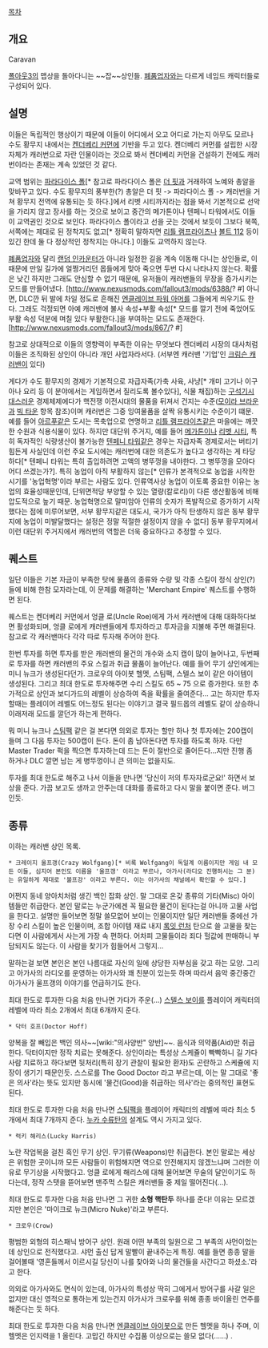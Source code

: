 [[목차]]

== 개요 ==
Caravan

[[폴아웃3]]의 맵상을 돌아다니는 ~~잡~~상인들. [[폐품업자]]와는 다르게 네임드 캐릭터들로 구성되어 있다. 

== 설명 ==
이들은 독립적인 행상이기 때문에 이들이 어디에서 오고 어디로 가는지 아무도 모르나 수도 황무지 내에서는 [[켄더베리 커먼]]에 기반을 두고 있다. 켄더베리 커먼를 설립한 시장 자체가 캐러번으로 자란 인물이라는 것으로 봐서 켄더베리 커먼을 건설하기 전에도 캐러번이라는 존재는 계속 있었던 것 같다.

교역 범위는 [[파라다이스 폴]][* 참고로 파라다이스 폴은 [[더 핏]]과 거래하여 노예와 총알을 맞바꾸고 있다. 수도 황무지의 풍부한(?) 총알은 더 핏 -> 파라다이스 폴 -> 캐러번을 거쳐 황무지 전역에 유통되는 듯 하다.]에서 리벳 시티까지라는 점을 봐서 기본적으로 선악을 가리지 않고 장사를 하는 것으로 보이고 중간의 메가톤이나 텐페니 타워에서도 이들이 교역권인 것으로 보인다. 파라다이스 폴이라고 선을 긋는 것에서 보듯이 그보다 북쪽, 서쪽에는 제대로 된 정착지도 없고[* 정확히 말하자면 [[리틀 램프라이츠]]나 [[볼트 112]] 등이 있긴 한데 둘 다 정상적인 정착지는 아니다.] 이들도 교역하지 않는다.

[[폐품업자]]와 달리 [[랜덤 인카운터]]가 아니라 일정한 길을 계속 이동해 다니는 상인들로, 이 때문에 만일 길가에 얼쩡거리던 몹들에게 맞아 죽으면 두번 다시 나타나지 않는다. 확률은 낮긴 하지만 그래도 안심할 수 없기 때문에, 유저들이 캐러밴들의 무장을 증가시키는 모드를 만들어냈다. [http://www.nexusmods.com/fallout3/mods/6388/? #] 아니면, DLC깐 뒤 발에 차일 정도로 흔해진 [[엔클레이브 파워 아머]]를 그들에게 씌우기도 한다. 그래도 걱정되면 아예 캐러밴에 불사 속성+부활 속성[* 모드를 깔기 전에 죽었어도 부활 속성 덕분에 며칠 있다 부활한다.]을 부여하는 모드도 존재한다. [http://www.nexusmods.com/fallout3/mods/867/? #]

참고로 상대적으로 이들의 영향력이 부족한 이유는 무엇보다 켄더베리 시장의 대사처럼 이들은 조직화된 상인이 아니라 개인 사업자라서다. (서부엔 캐러밴 '기업'인 [[크림슨 캐러밴]]이 있다)

게다가 수도 황무지의 경제가 기본적으로 자급자족(가축 사육, 사냥[* 개미 고기나 이구아나 요리 등 이 분야에서는 게임하면서 질리도록 볼수있다], 식물 채집)하는 [[구석기시대]]스러운 경제체제에다가 핵전쟁 이전시대의 물품을 뒤져서 건지는 수준([[모이라 브라운]]과 [[빅 타운]] 항목 참조)이며 캐러번은 그중 잉여물품을 살짝 유통시키는 수준이기 떄문. 예를 들어 [[아르푸]]같은 도시는 목축업으로 연명하고 [[리틀 램프라이츠]]같은 마을에는 깨끗한 수원과 식용식물이 있다. 하지만 대단위 주거지, 예를 들어 [[메가톤]]이나 [[리벳 시티]], 특히 독자적인 식량생산이 불가능한 [[텐페니 타워]]같은 경우는 자급자족 경제로서는 버티기 힘든게 사실인데 이런 주요 도시에는 캐러번에 대한 의존도가 높다고 생각하는 게 타당하다[* 텐페니 타워는 특히 출입하려면 고액의 병뚜껑을 내야한다. 그 병뚜껑을 모아다 어디 쓰겠는가?]. 특히 농업이 아직 부활하지 않는[* 인류가 본격적으로 농업을 시작한 시기를 '농업혁명'이라 부르는 사람도 있다. 인류역사상 농업이 이토록 중요한 이유는 농업의 효율성때문인데, 단위면적당 부양할 수 있는 열량(칼로리)이 다른 생산활동에 비해 압도적으로 높기 때문. 농업혁명으로 말미암아 인류의 숫자가 폭발적으로 증가하기 시작했다는 점에 미루어보면, 서부 황무지같은 대도시, 국가가 아직 탄생하지 않은 동부 황무지에 농업이 미발달했다는 설정은 정말 적절한 설정이지 않을 수 없다] 동부 황무지에서 이런 대단위 주거지에서 캐러번의 역할은 더욱 중요하다고 추정할 수 있다.

== 퀘스트 ==
일단 이들은 기본 자금이 부족한 탓에 물품의 종류와 수량 및 각종 스킬이 정식 상인(?)들에 비해 한참 모자라는데, 이 문제를 해결하는 'Merchant Empire' 퀘스트를 수행하면 된다.

퀘스트는 켄더베리 커먼에서 엉클 로(Uncle Roe)에게 가서 캐러밴에 대해 대화하다보면 활성화되며, 엉클 로에게 캐러밴들에게 투자하라고 투자금을 지불해 주면 해결된다. 참고로 각 캐러밴마다 각각 따로 투자해 주어야 한다.

한번 투자를 하면 투자를 받은 캐러밴의 물건의 개수와 소지 캡이 많이 늘어나고, 두번째로 투자를 하면 캐러밴의 주요 스킬과 취급 물품이 늘어난다. 예를 들어 무기 상인에게는 미니 뉴크가 생성된다던가. 크로우의 아이봇 헬멧, 스팀팩, 스텔스 보이 같은 아이템이 생성된다. 그리고 최대 한도로 투자해주면 수리 스킬도 65 ~ 75 으로 증가한다. 또한 추가적으로 상인과 보디가드의 레벨이 상승하여 죽을 확률을 줄여준다... 고는 하지만 투자할때는 플레이어 레벨도 어느정도 된다는 이야기고 결국 필드몹의 레벨도 같이 상승하니 이래저래 모드를 깔던가 하는게 편하다.

뭐 미니 뉴크나 [[스팀팩]] 같은 걸 본다면 의외로 투자는 할만 하나 첫 투자에는 200캡이 들며 그 다음 투자는 500캡이 든다. 돈이 좀 남아돈다면 투자를 하도록 하자. 다만 Master Trader 퍽을 찍으면 투자하는데 드는 돈이 절반으로 줄어든다...지만 진행 좀 하거나 DLC 깔면 남는 게 병뚜껑이니 큰 의미는 없을지도. 

투자를 최대 한도로 해주고 나서 이들을 만나면 '당신이 저의 투자자로군요!' 하면서 보상을 준다. 가끔 보고도 생까고 안주는데 대화를 종료하고 다시 말을 붙이면 준다. 버그인듯. 

== 종류 ==
이하는 캐러밴 상인 목록.

 * 크레이지 울프갱(Crazy Wolfgang)[* 비록 Wolfgang이 독일계 이름이지만 게임 내 모든 이들, 심지어 본인도 이름을 '울프갱' 이라고 부르나, 아가사(라디오 진행하시는 그 분)는 유일하게 제대로 '볼프강' 이라고 부른다. 이는 아가사의 채널에서 확인할 수 있다.]

어쩐지 동네 양아치처럼 생긴 백인 잡화 상인. 말 그대로 온갖 종류의 기타(Misc) 아이템들만 취급한다. 본인 말로는 누군가에겐 꼭 필요한 물건이 된다는걸 아니까 고물 사업을 한다고. 설명만 들어보면 정말 쓸모없어 보이는 인물이지만 일단 캐러밴들 중에선 가장 수리 스킬이 높은 인물이며, 조합 아이템 재료 내지 [[록잇 런처]] 탄으로 쓸 고물을 찾는다면 이 사람에게서 사는게 가장 속 편하다. 어차피 고물들이라 죄다 헐값에 판매하니 부담되지도 않는다. 이 사람을 찾기가 힘들어서 그렇지...

말하는걸 보면 본인은 본인 나름대로 자신의 일에 상당한 자부심을 갖고 하는 모양. 그리고 아가사의 라디오를 운영하는 아가사와 꽤 친분이 있는듯 하며 따라서 음악 중간중간 아가사가 울프갱의 이야기를 언급하기도 한다.

최대 한도로 투자한 다음 처음 만나면 가다가 주운(...) [[스텔스 보이]]를 플레이어 캐릭터의 레벨에 따라 최소 2개에서 최대 6개까지 준다. 


 * 닥터 호프(Doctor Hoff) 

양복을 잘 빼입은 백인 의사~~[wiki:"의사양반" 양반]~~. 음식과 의약품(Aid)만 취급한다. 닥터이지만 정작 치료는 못해준다. 상인이라는 특성상 스케쥴이 빡빡하니 길 가다 사람 치료하고 하다보면 뒷처리(특히 장기 관찰이 필요한 환자)도 곤란하고 스케쥴에 지장이 생기기 때문인듯. 스스로를 The Good Doctor 라고 부르는데, 이는 말 그대로 '좋은 의사'라는 뜻도 있지만 동시에 '물건(Good)을 취급하는 의사'라는 중의적인 표현도 된다.

최대 한도로 투자한 다음 처음 만나면 [[스팀팩]]을 플레이어 캐릭터의 레벨에 따라 최소 5개에서 최대 7개까지 준다. [[누카 수류탄]]의 설계도 역시 가지고 있다.


 * 럭키 해리스(Lucky Harris) 

노란 작업복을 걸친 흑인 무기 상인. 무기류(Weapons)만 취급한다. 본인 말로는 세상은 위험한 곳이니까 모든 사람들이 위험해지면 역으로 안전해지지 않겠느냐며 그러한 이유로 무기상을 시작했다고. 엉클 로에게 해리스에 대해 물어보면 무술의 달인이기도 하다는데, 정작 스탯을 뜯어보면 맨주먹 스킬은 캐러밴들 중 제일 떨어진다(...).

최대 한도로 투자한 다음 처음 만나면 그 귀한 '''소형 핵탄두''' 하나를 준다! 이유는 모르겠지만 본인은 '마이크로 뉴크(Micro Nuke)'라고 부른다.


 * 크로우(Crow) 

평범한 외형의 히스패닉 방어구 상인. 원래 어떤 부족의 일원으로 그 부족의 샤먼이었는데 상인으로 전직했다고. 샤먼 출신 답게 말빨이 끝내주는게 특징. 예를 들면 종종 말을 걸어볼때 '영혼들께서 이르시길 당신이 나를 찾아와 나의 물건들을 사간다고 하셨소.'라고 한다. 

의외로 아가사와도 면식이 있는데, 아가사의 특성상 딱히 그에게서 방어구를 사갈 일은 없지만 대신 영적으로 통하는게 있는건지 아가사가 크로우를 위해 종종 바이올린 연주를 해준다는 듯 하다.

최대 한도로 투자한 다음 처음 만나면 [[엔클레이브 아이봇]]으로 만든 헬멧을 하나 주며, 이 헬멧은 인지력을 1 올린다. 고맙긴 하지만 수집품 이상으로는 쓸모 없다(……) .
